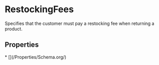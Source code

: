 # RestockingFees

Specifies that the customer must pay a restocking fee when returning a product.

## Properties

<Grid>
* [](/Properties/Schema.org/)

</Grid>

